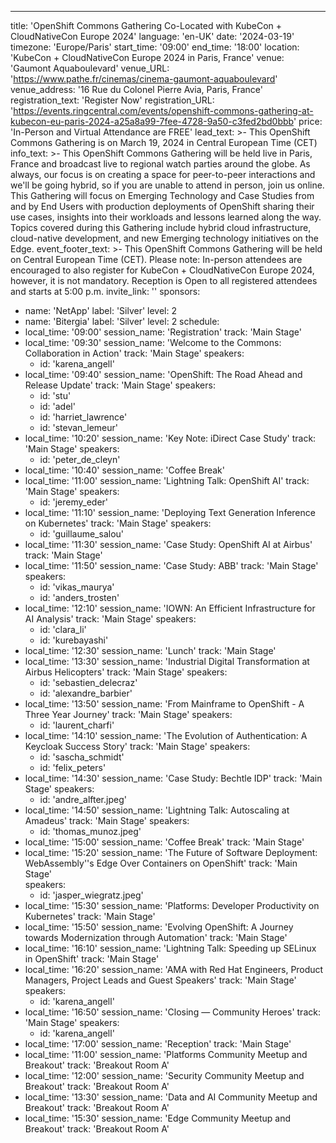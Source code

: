 ---
title: 'OpenShift Commons Gathering Co-Located with KubeCon + CloudNativeCon Europe 2024'
language: 'en-UK'
date: '2024-03-19'
timezone: 'Europe/Paris'
start_time: '09:00'
end_time: '18:00'
location: 'KubeCon + CloudNativeCon Europe 2024 in Paris, France'
venue: 'Gaumont Aquaboulevard'
venue_URL: 'https://www.pathe.fr/cinemas/cinema-gaumont-aquaboulevard'
venue_address: '16 Rue du Colonel Pierre Avia, Paris, France'
registration_text: 'Register Now'
registration_URL: 'https://events.ringcentral.com/events/openshift-commons-gathering-at-kubecon-eu-paris-2024-a25a8a99-7fee-4728-9a50-c3fed2bd0bbb'
price: 'In-Person and Virtual Attendance are FREE'
lead_text: >-
  This OpenShift Commons Gathering is on March 19, 2024 in Central European Time (CET)
info_text: >-
  This OpenShift Commons Gathering will be held live in Paris, France and broadcast live to regional watch parties around the globe. As always, our focus is on creating a space for peer-to-peer interactions and we'll be going hybrid, so if you are unable to attend in person, join us online. This Gathering will focus on Emerging Technology and Case Studies from and by End Users with production deployments of OpenShift sharing their use cases, insights into their workloads and  lessons learned along the way. Topics covered during this Gathering include hybrid cloud infrastructure, cloud-native development, and new Emerging technology initiatives on the Edge.
event_footer_text: >-
  This OpenShift Commons Gathering will be held on Central European Time (CET). Please note: In-person attendees are encouraged to also register for KubeCon + CloudNativeCon Europe 2024, however, it is not mandatory. Reception is Open to all registered attendees and starts at 5:00 p.m.
invite_link: ''
sponsors:
  - name: 'NetApp'
    label: 'Silver'
    level: 2
  - name: 'Bitergia'
    label: 'Silver'
    level: 2
schedule:
  - local_time: '09:00'
    session_name: 'Registration'
    track: 'Main Stage'
  - local_time: '09:30'
    session_name: 'Welcome to the Commons: Collaboration in Action'
    track: 'Main Stage'
    speakers:
      - id: 'karena_angell'
  - local_time: '09:40'
    session_name: 'OpenShift: The Road Ahead and Release Update'
    track: 'Main Stage'
    speakers:
      - id: 'stu'
      - id: 'adel'
      - id: 'harriet_lawrence'
      - id: 'stevan_lemeur'
  - local_time: '10:20'
    session_name: 'Key Note: iDirect Case Study'
    track: 'Main Stage'
    speakers:
      - id: 'peter_de_cleyn'
  - local_time: '10:40'
    session_name: 'Coffee Break'
  - local_time: '11:00'
    session_name: 'Lightning Talk: OpenShift AI'
    track: 'Main Stage'
    speakers:
      - id: 'jeremy_eder'
  - local_time: '11:10'
    session_name: 'Deploying Text Generation Inference on Kubernetes'
    track: 'Main Stage'
    speakers:
      - id: 'guillaume_salou'
  - local_time: '11:30'
    session_name: 'Case Study: OpenShift AI at Airbus'
    track: 'Main Stage'
  - local_time: '11:50'
    session_name: 'Case Study: ABB'
    track: 'Main Stage'
    speakers:
      - id: 'vikas_maurya'
      - id: 'anders_trosten'
  - local_time: '12:10'
    session_name: 'IOWN: An Efficient Infrastructure for AI Analysis'
    track: 'Main Stage'
    speakers:
      - id: 'clara_li'
      - id: 'kurebayashi'
  - local_time: '12:30'
    session_name: 'Lunch'
    track: 'Main Stage'
  - local_time: '13:30'
    session_name: 'Industrial Digital Transformation at Airbus Helicopters'
    track: 'Main Stage'
    speakers:
      - id: 'sebastien_delecraz'
      - id: 'alexandre_barbier'
  - local_time: '13:50'
    session_name: 'From Mainframe to OpenShift - A Three Year Journey'
    track: 'Main Stage'
    speakers:
      - id: 'laurent_charfi'
  - local_time: '14:10'
    session_name: 'The Evolution of Authentication: A Keycloak Success Story'
    track: 'Main Stage'
    speakers:
      - id: 'sascha_schmidt'
      - id: 'felix_peters'
  - local_time: '14:30'
    session_name: 'Case Study: Bechtle IDP'
    track: 'Main Stage'
    speakers:
      - id: 'andre_alfter.jpeg'  
  - local_time: '14:50'
    session_name: 'Lightning Talk: Autoscaling at Amadeus'
    track: 'Main Stage' 
    speakers:
      - id: 'thomas_munoz.jpeg'
  - local_time: '15:00'
    session_name: 'Coffee Break'
    track: 'Main Stage' 
  - local_time: '15:20'
    session_name: 'The Future of Software Deployment: WebAssembly''s Edge Over Containers on OpenShift'
    track: 'Main Stage'  
    speakers:
      - id: 'jasper_wiegratz.jpeg'   
  - local_time: '15:30'
    session_name: 'Platforms: Developer Productivity on Kubernetes'
    track: 'Main Stage' 
  - local_time: '15:50'
    session_name: 'Evolving OpenShift: A Journey towards Modernization through Automation'
    track: 'Main Stage'
  - local_time: '16:10' 
    session_name: 'Lightning Talk: Speeding up SELinux in OpenShift'
    track: 'Main Stage'
  - local_time: '16:20'
    session_name: 'AMA with Red Hat Engineers, Product Managers, Project Leads and Guest Speakers'
    track: 'Main Stage'
    speakers:
      - id: 'karena_angell'
  - local_time: '16:50'
    session_name: 'Closing — Community Heroes'
    track: 'Main Stage'
    speakers:
      - id: 'karena_angell'
  - local_time: '17:00'
    session_name: 'Reception'
    track: 'Main Stage'
  - local_time: '11:00'
    session_name: 'Platforms Community Meetup and Breakout'
    track: 'Breakout Room A'
  - local_time: '12:00'
    session_name: 'Security Community Meetup and Breakout'
    track: 'Breakout Room A'
  - local_time: '13:30'
    session_name: 'Data and AI Community Meetup and Breakout'
    track: 'Breakout Room A'
  - local_time: '15:30'
    session_name: 'Edge Community Meetup and Breakout'
    track: 'Breakout Room A'

